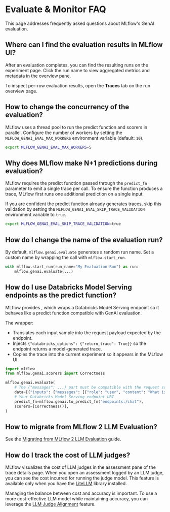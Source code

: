 
# Evaluate & Monitor FAQ

This page addresses frequently asked questions about MLflow's GenAI evaluation.

## Where can I find the evaluation results in MLflow UI?

After an evaluation completes, you can find the resulting runs on the experiment page. Click the run name to view aggregated metrics and metadata in the overview pane.

To inspect per-row evaluation results, open the **Traces** tab on the run overview page.

<ImageBox src="/images/mlflow-3/eval-monitor/quickstart-eval-result.png" alt="Detailed Evaluation Results" width="90%" />

## How to change the concurrency of the evaluation?

MLflow uses a thread pool to run the predict function and scorers in parallel. Configure the number of workers by setting the `MLFLOW_GENAI_EVAL_MAX_WORKERS` environment variable (default: `10`).

```bash
export MLFLOW_GENAI_EVAL_MAX_WORKERS=5
```

## Why does MLflow make N+1 predictions during evaluation?

MLflow requires the predict function passed through the `predict_fn` parameter to emit a single trace per call. To ensure the function produces a trace, MLflow first runs one additional prediction on a single input.

If you are confident the predict function already generates traces, skip this validation by setting the `MLFLOW_GENAI_EVAL_SKIP_TRACE_VALIDATION` environment variable to `true`.

```bash
export MLFLOW_GENAI_EVAL_SKIP_TRACE_VALIDATION=true
```

## How do I change the name of the evaluation run?

By default, `mlflow.genai.evaluate` generates a random run name. Set a custom name by wrapping the call with `mlflow.start_run`.

```python
with mlflow.start_run(run_name="My Evaluation Run") as run:
    mlflow.genai.evaluate(...)
```

## How do I use Databricks Model Serving endpoints as the predict function?

MLflow provides <APILink fn="mlflow.genai.to_predict_fn" />, which wraps a Databricks Model Serving endpoint so it behaves like a predict function compatible with GenAI evaluation.

The wrapper:

- Translates each input sample into the request payload expected by the endpoint.
- Injects `{"databricks_options": {"return_trace": True}}` so the endpoint returns a model-generated trace.
- Copies the trace into the current experiment so it appears in the MLflow UI.

```python
import mlflow
from mlflow.genai.scorers import Correctness

mlflow.genai.evaluate(
    # The {"messages": ...} part must be compatible with the request schema of the endpoint
    data=[{"inputs": {"messages": [{"role": "user", "content": "What is MLflow?"}]}}],
    # Your Databricks Model Serving endpoint URI
    predict_fn=mlflow.genai.to_predict_fn("endpoints:/chat"),
    scorers=[Correctness()],
)
```

## How to migrate from MLflow 2 LLM Evaluation?

See the [Migrating from MLflow 2 LLM Evaluation](/genai/eval-monitor/legacy-llm-evaluation) guide.

## How do I track the cost of LLM judges?

MLflow visualizes the cost of LLM judges in the assessment pane of the trace details page.
When you open an assessment logged by an LLM judge, you can see the cost incurred for running the judge model.
This feature is available only when you have the [LiteLLM](https://github.com/BerriAI/litellm) library installed.

<ImageBox src="/images/mlflow-3/eval-monitor/tracking-judge-cost.png" alt="LLM Judge Cost" width="90%" />

Managing the balance between cost and accuracy is important.
To use a more cost-effective LLM model while maintaining accuracy, you can leverage the [LLM Judge Alignment](/genai/eval-monitor/scorers/llm-judge/alignment) feature.
